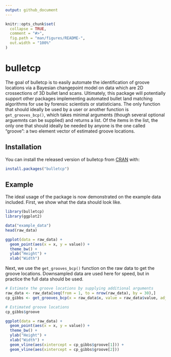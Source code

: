 ```yaml
---
output: github_document
---
```


<!-- README.md is generated from README.Rmd. Please edit that file -->

```r
knitr::opts_chunk$set(
  collapse = TRUE,
  comment = "#>",
  fig.path = "man/figures/README-",
  out.width = "100%"
)
```
# bulletcp

The goal of bulletcp is to easily automate the identification of groove locations via a Bayesian changepoint model on data which are 2D crossections of 3D bullet land scans. Ultimately, this package will potentially support other packages implementing automated bullet land matching algorithms for use by forensic scientists or statisticians. The only function that should ideally be used by a user or another function is ```get_grooves_bcp()```, which takes minimal arguments (though several optional arguemnts can be supplied) and returns a list. Of the items in the list, the only one that should ideally be needed by anyone is the one called "groove": a two element vector of estimated groove locations.


## Installation

You can install the released version of bulletcp from [CRAN](https://CRAN.R-project.org) with:

``` r
install.packages("bulletcp")
```

## Example

The ideal usage of the package is now demonstrated on the example data included. First, we show what the data should look like.

```r
library(bulletcp)
library(ggplot2)

data("example_data")
head(raw_data)

ggplot(data = raw_data) +
  geom_point(aes(x = x, y = value)) +
  theme_bw() +
  ylab("Height") +
  xlab("Width")
```

Next, we use the ```get_grooves_bcp()``` function on the raw data to get the groove locations. Downsampled data are used here for speed, but in practice the full data should be used.

```r
# Estimate the groove locations by supplying additional arguments 
raw_data <- raw_data[seq(from = 1, to = nrow(raw_data), by = 30),]
cp_gibbs <- get_grooves_bcp(x = raw_data$x, value = raw_data$value, adjust = 30, iter = 2000)

# Estimated groove locations
cp_gibbs$groove

ggplot(data = raw_data) +
  geom_point(aes(x = x, y = value)) +
  theme_bw() +
  ylab("Height") +
  xlab("Width") +
  geom_vline(aes(xintercept = cp_gibbs$groove[1])) +
  geom_vline(aes(xintercept = cp_gibbs$groove[2]))

```

